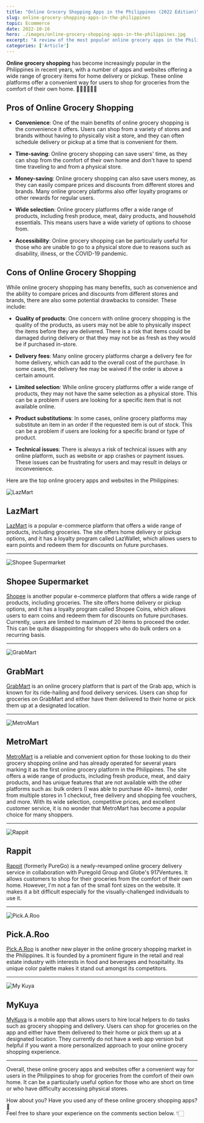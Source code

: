 ```yaml
---
title: "Online Grocery Shopping Apps in the Philippines (2022 Edition)"
slug: online-grocery-shopping-apps-in-the-philippines
topic: Ecommerce
date: 2022-10-16
hero: ./images/online-grocery-shopping-apps-in-the-philippines.jpg
excerpt: "A review of the most popular online grocery apps in the Philippines"
categories: ['Article']
---
```


**Online grocery shopping** has become increasingly popular in the Philippines in recent years, with a number of apps and websites offering a wide range of grocery items for home delivery or pickup. These online platforms offer a convenient way for users to shop for groceries from the comfort of their own home. 💆🏼‍♀️‍💁🏼‍♀️

## Pros of Online Grocery Shopping

* **Convenience**: One of the main benefits of online grocery shopping is the convenience it offers. Users can shop from a variety of stores and brands without having to physically visit a store, and they can often schedule delivery or pickup at a time that is convenient for them.

* **Time-saving**: Online grocery shopping can save users' time, as they can shop from the comfort of their own home and don't have to spend time traveling to and from a physical store.

* **Money-saving**: Online grocery shopping can also save users money, as they can easily compare prices and discounts from different stores and brands. Many online grocery platforms also offer loyalty programs or other rewards for regular users.

* **Wide selection**: Online grocery platforms offer a wide range of products, including fresh produce, meat, dairy products, and household essentials. This means users have a wide variety of options to choose from.

* **Accessibility**: Online grocery shopping can be particularly useful for those who are unable to go to a physical store due to reasons such as disability, illness, or the COVID-19 pandemic.


## Cons of Online Grocery Shopping

While online grocery shopping has many benefits, such as convenience and the ability to compare prices and discounts from different stores and brands, there are also some potential drawbacks to consider. These include:

* **Quality of products**: One concern with online grocery shopping is the quality of the products, as users may not be able to physically inspect the items before they are delivered. There is a risk that items could be damaged during delivery or that they may not be as fresh as they would be if purchased in-store.

* **Delivery fees**: Many online grocery platforms charge a delivery fee for home delivery, which can add to the overall cost of the purchase. In some cases, the delivery fee may be waived if the order is above a certain amount.

* **Limited selection**: While online grocery platforms offer a wide range of products, they may not have the same selection as a physical store. This can be a problem if users are looking for a specific item that is not available online.

* **Product substitutions**: In some cases, online grocery platforms may substitute an item in an order if the requested item is out of stock. This can be a problem if users are looking for a specific brand or type of product.

* **Technical issues**: There is always a risk of technical issues with any online platform, such as website or app crashes or payment issues. These issues can be frustrating for users and may result in delays or inconvenience.

Here are the top online grocery apps and websites in the Philippines:


![LazMart](./images/lazmart.jpg)

## LazMart

<a href='https://bit.ly/LazmartPH' target='_blank' rel='nofollow'>LazMart</a> is a popular e-commerce platform that offers a wide range of products, including groceries. The site offers home delivery or pickup options, and it has a loyalty program called LazWallet, which allows users to earn points and redeem them for discounts on future purchases.


<hr />

![Shopee Supermarket](./images/shopee-supermarket.jpg)

## Shopee Supermarket

<a href='https://shopee.ph/supermarket' target='_blank' rel='nofollow'>Shopee</a> is another popular e-commerce platform that offers a wide range of products, including groceries. The site offers home delivery or pickup options, and it has a loyalty program called Shopee Coins, which allows users to earn coins and redeem them for discounts on future purchases. Currently, users are limited to maximum of 20 items to proceed the order. This can be quite disappointing for shoppers who do bulk orders on a recurring basis.


<hr />

![GrabMart](./images/grabmart.jpg)

## GrabMart

<a href='https://www.grab.com/ph/mart' target='_blank' rel='nofollow'>GrabMart</a> is an online grocery platform that is part of the Grab app, which is known for its ride-hailing and food delivery services. Users can shop for groceries on GrabMart and either have them delivered to their home or pick them up at a designated location.


<hr />

![MetroMart](./images/metromart.jpg)

## MetroMart

<a href='https://bit.ly/MetroMartGroceryPH' target='_blank' rel='nofollow'>MetroMart</a> is a reliable and convenient option for those looking to do their grocery shopping online and has already operated for several years marking it as the first online grocery platform in the Philippines. The site offers a wide range of products, including fresh produce, meat, and dairy products, and has unique features that are not available with the other platforms such as: bulk orders (I was able to purchase 40+ items), order from multiple stores in 1 checkout, free delivery and shopping fee vouchers, and more. With its wide selection, competitive prices, and excellent customer service, it is no wonder that MetroMart has become a popular choice for many shoppers.


<hr />

![Rappit](./images/rappit.jpg)

## Rappit

<a href='https://rappit.ph' target='_blank' rel='nofollow'>Rappit</a> (formerly PureGo) is a newly-revamped online grocery delivery service in collaboration with Puregold Group and Globe's 917Ventures. It allows customers to shop for their groceries from the comfort of their own home. However, I'm not a fan of the small font sizes on the website. It makes it a bit difficult especially for the visually-challenged individuals to use it.


<hr />

![Pick.A.Roo](./images/pick-a-roo.jpg)

## Pick.A.Roo

<a href='https://pickaroo.com' target='_blank' rel='nofollow'>Pick.A.Roo</a> is another new player in the online grocery shopping market in the Philippines. It is founded by a prominent figure in the retail and real estate industry with interests in food and beverages and hospitality. Its unique color palette makes it stand out amongst its competitors.


<hr />

![My Kuya](./images/my-kuya.jpg)

## MyKuya

<a href='https://www.mykuya.com' target='_blank' rel='nofollow'>MyKuya</a> is a mobile app that allows users to hire local helpers to do tasks such as grocery shopping and delivery. Users can shop for groceries on the app and either have them delivered to their home or pick them up at a designated location. They currently do not have a web app version but helpful if you want a more personalized approach to your online grocery shopping experience.


<hr />

Overall, these online grocery apps and websites offer a convenient way for users in the Philippines to shop for groceries from the comfort of their own home. It can be a particularly useful option for those who are short on time or who have difficulty accessing physical stores.

How about you? Have you used any of these online grocery shopping apps? 🛒 <br /> Feel free to share your experience on the comments section below. 👇🏻


